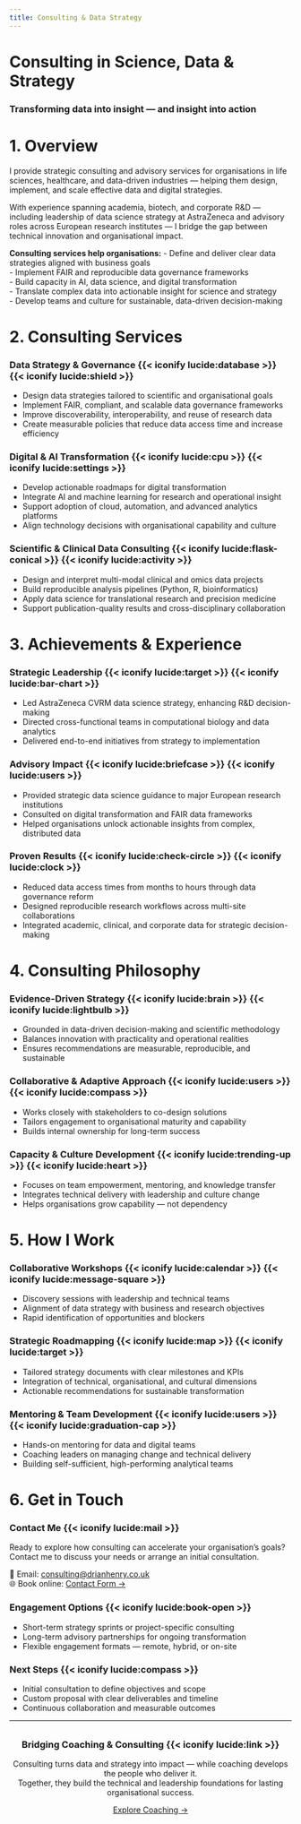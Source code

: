 ```yaml
---
title: Consulting & Data Strategy
---
```


<!-- Hero Section -->
<div class="parallax light-overlay" style="background-image: url('images/hero-consulting.jpg'); --overlay-opacity: 0.35;">
  <div class="overlay">
   <h1>Consulting in Science, Data & Strategy</h1>
   <h3>Transforming data into insight — and insight into action</h3>
  </div>
</div>

# 1. Overview

<div class="service-card card">

I provide strategic consulting and advisory services for organisations in life sciences, healthcare, and data-driven industries — helping them design, implement, and scale effective data and digital strategies.

With experience spanning academia, biotech, and corporate R&D — including leadership of data science strategy at AstraZeneca and advisory roles across European research institutes — I bridge the gap between technical innovation and organisational impact.

**Consulting services help organisations:**
- Define and deliver clear data strategies aligned with business goals  
- Implement FAIR and reproducible data governance frameworks  
- Build capacity in AI, data science, and digital transformation  
- Translate complex data into actionable insight for science and strategy  
- Develop teams and culture for sustainable, data-driven decision-making  

</div>

# 2. Consulting Services

<div class="card-grid">

<div class="service-card card">

### Data Strategy & Governance {{< iconify lucide:database >}} {{< iconify lucide:shield >}}

- Design data strategies tailored to scientific and organisational goals  
- Implement FAIR, compliant, and scalable data governance frameworks  
- Improve discoverability, interoperability, and reuse of research data  
- Create measurable policies that reduce data access time and increase efficiency  

</div>

<div class="service-card card">

### Digital & AI Transformation {{< iconify lucide:cpu >}} {{< iconify lucide:settings >}}

- Develop actionable roadmaps for digital transformation  
- Integrate AI and machine learning for research and operational insight  
- Support adoption of cloud, automation, and advanced analytics platforms  
- Align technology decisions with organisational capability and culture  

</div>

<div class="service-card card">

### Scientific & Clinical Data Consulting {{< iconify lucide:flask-conical >}} {{< iconify lucide:activity >}}

- Design and interpret multi-modal clinical and omics data projects  
- Build reproducible analysis pipelines (Python, R, bioinformatics)  
- Apply data science for translational research and precision medicine  
- Support publication-quality results and cross-disciplinary collaboration  

</div>

</div>

# 3. Achievements & Experience

<div class="card-grid">

<div class="service-card card">

### Strategic Leadership {{< iconify lucide:target >}} {{< iconify lucide:bar-chart >}}

- Led AstraZeneca CVRM data science strategy, enhancing R&D decision-making  
- Directed cross-functional teams in computational biology and data analytics  
- Delivered end-to-end initiatives from strategy to implementation  

</div>

<div class="service-card card">

### Advisory Impact {{< iconify lucide:briefcase >}} {{< iconify lucide:users >}}

- Provided strategic data science guidance to major European research institutions  
- Consulted on digital transformation and FAIR data frameworks  
- Helped organisations unlock actionable insights from complex, distributed data  

</div>

<div class="service-card card">

### Proven Results {{< iconify lucide:check-circle >}} {{< iconify lucide:clock >}}

- Reduced data access times from months to hours through data governance reform  
- Designed reproducible research workflows across multi-site collaborations  
- Integrated academic, clinical, and corporate data for strategic decision-making  

</div>

</div>

# 4. Consulting Philosophy

<div class="card-grid">

<div class="service-card card">

### Evidence-Driven Strategy {{< iconify lucide:brain >}} {{< iconify lucide:lightbulb >}}

- Grounded in data-driven decision-making and scientific methodology  
- Balances innovation with practicality and operational realities  
- Ensures recommendations are measurable, reproducible, and sustainable  

</div>

<div class="service-card card">

### Collaborative & Adaptive Approach {{< iconify lucide:users >}} {{< iconify lucide:compass >}}

- Works closely with stakeholders to co-design solutions  
- Tailors engagement to organisational maturity and capability  
- Builds internal ownership for long-term success  

</div>

<div class="service-card card">

### Capacity & Culture Development {{< iconify lucide:trending-up >}} {{< iconify lucide:heart >}}

- Focuses on team empowerment, mentoring, and knowledge transfer  
- Integrates technical delivery with leadership and culture change  
- Helps organisations grow capability — not dependency  

</div>

</div>

# 5. How I Work

<div class="card-grid">

<div class="service-card card">

### Collaborative Workshops {{< iconify lucide:calendar >}} {{< iconify lucide:message-square >}}

- Discovery sessions with leadership and technical teams  
- Alignment of data strategy with business and research objectives  
- Rapid identification of opportunities and blockers  

</div>

<div class="service-card card">

### Strategic Roadmapping {{< iconify lucide:map >}} {{< iconify lucide:target >}}

- Tailored strategy documents with clear milestones and KPIs  
- Integration of technical, organisational, and cultural dimensions  
- Actionable recommendations for sustainable transformation  

</div>

<div class="service-card card">

### Mentoring & Team Development {{< iconify lucide:users >}} {{< iconify lucide:graduation-cap >}}

- Hands-on mentoring for data and digital teams  
- Coaching leaders on managing change and technical delivery  
- Building self-sufficient, high-performing analytical teams  

</div>

</div>

# 6. Get in Touch

<div class="card-grid">

<div class="service-card card">

### Contact Me {{< iconify lucide:mail >}}

Ready to explore how consulting can accelerate your organisation’s goals?  
Contact me to discuss your needs or arrange an initial consultation.

📧 Email: [consulting@drianhenry.co.uk](mailto:consulting@drianhenry.co.uk)  
🌐 Book online: [Contact Form →](contact.qmd)

</div>

<div class="service-card card">

### Engagement Options {{< iconify lucide:book-open >}}

- Short-term strategy sprints or project-specific consulting  
- Long-term advisory partnerships for ongoing transformation  
- Flexible engagement formats — remote, hybrid, or on-site  

</div>

<div class="service-card card">

### Next Steps {{< iconify lucide:compass >}}

- Initial consultation to define objectives and scope  
- Custom proposal with clear deliverables and timeline  
- Continuous collaboration and measurable outcomes  

</div>

</div>

---

<div class="service-card card" style="text-align:center; margin-top:2rem;">
  <h3>Bridging Coaching & Consulting {{< iconify lucide:link >}}</h3>
  <p>Consulting turns data and strategy into impact — while coaching develops the people who deliver it.  
  Together, they build the technical and leadership foundations for lasting organisational success.</p>
  <p><a href="https://coaching.drianhenry.co.uk">Explore Coaching →</a></p>
</div>

